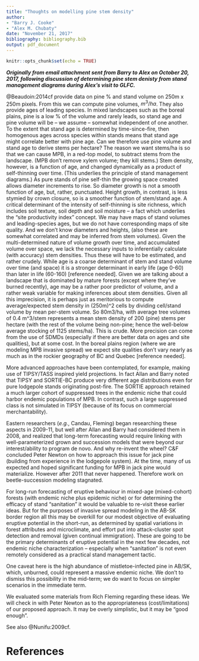 ```yaml
---
title: "Thoughts on modelling pine stem density"
author:
- "Barry J. Cooke"
- "Alex M. Chubaty"
date: "November 21, 2017"
bibliography: bibliography.bib
output: pdf_document
---
```


```r
knitr::opts_chunk$set(echo = TRUE)
```

***Originally from email attachment sent from Barry to Alex on October 20, 2017, following discussion of determining pine stem denisty from stand management diagrams during Alex's visit to GLFC.***

@Beaudoin:2014cf provide data on pine % and stand volume on 250m x 250m pixels.
From this we can compute pine volumes, $m^3/ha$.
They also provide ages of leading species.
In mixed landscapes such as the boreal plains, pine is a low % of the volume and rarely leads, so stand age and pine volume will be – we assume – somewhat independent of one another.
To the extent that stand age is determined by time-since-fire, then homogenous ages across species within stands means that stand age might correlate better with pine age.
Can we therefore use pine volume and stand age to derive stems per hectare? The reason we want stems/ha is so that we can cause MPB, in a red-top model, to subtract stems from the landscape.
(MPB don't remove xylem volume; they kill stems.)
Stem density, however, is a function of age, and changed dynamically as a product of self-thinning over time.
(This underlies the principle of stand management diagrams.) As pure stands of pine self-thin the growing space created allows diameter increments to rise.
So diameter growth is not a smooth function of age, but, rather, punctuated.
Height growth, in contrast, is less stymied by crown closure, so is a smoother function of stem/stand age.
A critical determinant of the intensity of self-thinning is site richness, which includes soil texture, soil depth and soil moisture – a fact which underlies the "site productivity index" concept.
We may have maps of stand volumes and leading-species ages, but we do not have corresponding maps of site quality.
And we don't know diameters and heights, (also these are somewhat correlated and may be inferred from stem volumes).
Given the multi-determined nature of volume growth over time, and accumulated volume over space, we lack the necessary inputs to inferentially calculate (with accuracy) stem densities.
Thus these will have to be estimated, and rather crudely.
While age is a coarse determinant of stem and stand volume over time (and space) it is a stronger determinant in early life (age 0-60) than later in life (60-160) [reference needed].
Given we are talking about a landscape that is dominated by mature forests (except where they've burned recently), age may be a rather poor predictor of volume, and a rather weak variable for making inferences about stem densities.
Given all this imprecision, it is perhaps just as meritorious to compute average/expected stem density in (250m)^2 cells by dividing cell/stand volume by mean per-stem volume.
So 80m3/ha, with average tree volumes of 0.4 m^3/stem represents a mean stem density of 200 (pine) stems per hectare (with the rest of the volume being non-pine; hence the well-below average stocking of 1125 stems/ha).
This is crude.
More precision can come from the use of SDMDs (especially if there are better data on ages and site qualities), but at some cost.
In the boreal plains region (where we are modeling MPB invasive spread) we expect site qualities don't vary nearly as much as in the rockier geography of BC and Quebec [reference needed].

More advanced approaches have been contemplated, for example, making use of TIPSY/TASS inspired yield projections.
In fact Allan and Barry noted that TIPSY and SORTIE-BC produce very different age distributions even for pure lodgepole stands originating post-fire.
The SORTIE approach retained a much larger cohort of suppressed trees in the endemic niche that could harbor endemic populations of MPB.
In contrast, such a large suppressed class is not simulated in TIPSY (because of its focus on commercial merchantability).

Eastern researchers (*e.g.*, Candau, Fleming) began researching these aspects in 2009-11, but well after Allan and Barry had considered them in 2008, and realized that long-term forecasting would require linking with well-parameterized grown and succession models that were beyond our interest/ability to program de novo.
And why re-invent the wheel?
C&F concluded Peter Newton on how to approach this issue for jack pine (building from experience in the lodgepole system).
At the time, many of us expected and hoped significant funding for MPB in jack pine would materialize.
However after 2011 that never happened.
Therefore work on beetle-succession modeling stagnated.

For long-run forecasting of eruptive behaviour in mixed-age (mixed-cohort) forests (with endemic niche plus epidemic niche) or for determining the efficacy of stand "sanitation" it would be valuable to re-visit these earlier ideas.
But for the purposes of invasive spread modeling in the AB-SK border region all this may be overkill for our modest objective of evaluating eruptive potential in the short-run, as determined by spatial variations in forest attributes and microclimate, and effort put into attack-cluster spot detection and removal (given continual immigration).
These are going to be the primary determinants of eruptive potential in the next few decades, not endemic niche characterization – especially when "sanitation" is not even remotely considered as a practical stand management tactic.

One caveat here is the high abundance of mistletoe-infected pine in AB/SK, which, unburned, could represent a massive endemic niche.
We don't to dismiss this possibility in the mid-term; we do want to focus on simpler scenarios in the immediate term.

We evaluated some materials from Rich Fleming regarding these ideas.
We will check in with Peter Newton as to the appropriateness (cost/limitations) of our proposed approach.
It may be overly simplistic, but it may be "good enough".

See also @Nunifu:2009cf.

# References

